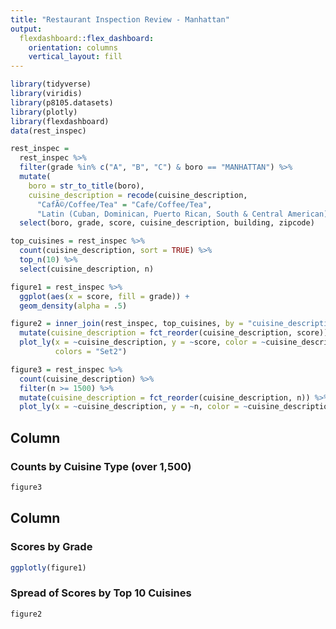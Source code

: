```yaml
---
title: "Restaurant Inspection Review - Manhattan"
output: 
  flexdashboard::flex_dashboard:
    orientation: columns
    vertical_layout: fill
---
```


```r
library(tidyverse)
library(viridis)
library(p8105.datasets)
library(plotly)
library(flexdashboard)
data(rest_inspec)

rest_inspec =
  rest_inspec %>%
  filter(grade %in% c("A", "B", "C") & boro == "MANHATTAN") %>% 
  mutate(
    boro = str_to_title(boro), 
    cuisine_description = recode(cuisine_description,
      "CafÃ©/Coffee/Tea" = "Cafe/Coffee/Tea", 
      "Latin (Cuban, Dominican, Puerto Rican, South & Central American)" = "Latin")) %>% 
  select(boro, grade, score, cuisine_description, building, zipcode)

top_cuisines = rest_inspec %>% 
  count(cuisine_description, sort = TRUE) %>% 
  top_n(10) %>% 
  select(cuisine_description, n)

figure1 = rest_inspec %>% 
  ggplot(aes(x = score, fill = grade)) + 
  geom_density(alpha = .5) 

figure2 = inner_join(rest_inspec, top_cuisines, by = "cuisine_description") %>% 
  mutate(cuisine_description = fct_reorder(cuisine_description, score)) %>% 
  plot_ly(x = ~cuisine_description, y = ~score, color = ~cuisine_description, type = "box",
          colors = "Set2") 

figure3 = rest_inspec %>% 
  count(cuisine_description) %>% 
  filter(n >= 1500) %>% 
  mutate(cuisine_description = fct_reorder(cuisine_description, n)) %>% 
  plot_ly(x = ~cuisine_description, y = ~n, color = ~cuisine_description, type = "bar")
```

Column {data-width=650}
-----------------------------------------------------------------------

### Counts by Cuisine Type (over 1,500)

```r
figure3
```

Column {data-width=350}
-----------------------------------------------------------------------

### Scores by Grade

```r
ggplotly(figure1)
```


### Spread of Scores by Top 10 Cuisines
```r
figure2
```




